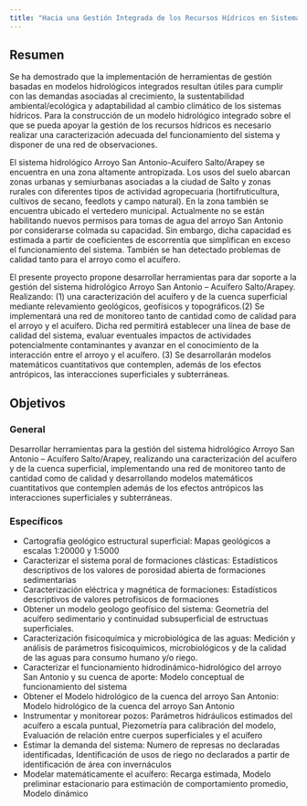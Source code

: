 ```yaml
---
title: "Hacia una Gestión Integrada de los Recursos Hídricos en Sistemas Hidrológicos Altamente Antropizados: Arroyo San Antonio - Acuífero Salto/Arapey"
---
```


## Resumen
Se ha demostrado que la implementación de herramientas de gestión basadas en modelos hidrológicos integrados resultan útiles para cumplir con las demandas asociadas al crecimiento, la sustentabilidad ambiental/ecológica y adaptabilidad al cambio climático de los sistemas hídricos. Para la construcción de un modelo hidrológico integrado sobre el que se pueda apoyar la gestión de los recursos hídricos es necesario realizar una caracterización adecuada del funcionamiento del sistema y disponer de una red de
observaciones.

El sistema hidrológico Arroyo San Antonio-Acuífero Salto/Arapey se encuentra en una zona altamente antropizada. Los usos del suelo abarcan zonas urbanas y semiurbanas asociadas a la ciudad de Salto y zonas rurales con diferentes tipos de actividad agropecuaria (hortifruticultura, cultivos de secano, feedlots y campo natural). En la zona también se encuentra ubicado el vertedero municipal. Actualmente no se están habilitando nuevos permisos para tomas de agua del arroyo San Antonio por considerarse colmada su capacidad. Sin embargo, dicha capacidad es estimada a partir de coeficientes de escorrentía que simplifican en exceso el funcionamiento del sistema. También se han detectado problemas de calidad tanto para el arroyo como el acuífero.

El presente proyecto propone desarrollar herramientas para dar soporte a la gestión del sistema hidrológico Arroyo San Antonio – Acuífero Salto/Arapey. Realizando: (1) una caracterización del acuífero y de la cuenca superficial mediante relevamiento geológicos, geofísicos y topográficos.(2) Se implementará una red de monitoreo tanto de cantidad como de calidad para el arroyo y el acuífero. Dicha red permitirá establecer una línea de base de calidad del sistema, evaluar eventuales impactos de actividades potencialmente contaminantes y avanzar en el conocimiento de la interacción entre el arroyo y el acuífero. (3) Se desarrollarán modelos matemáticos cuantitativos que contemplen, además de los efectos antrópicos, las interacciones superficiales y subterráneas.

## Objetivos

### General
Desarrollar herramientas para la gestión del sistema hidrológico Arroyo San Antonio – Acuífero Salto/Arapey, realizando una caracterización del acuífero y de la cuenca superficial, implementando una red de monitoreo tanto de cantidad como de calidad y desarrollando modelos matemáticos cuantitativos que contemplen además de los efectos antrópicos las interacciones superficiales y subterráneas.

### Específicos

- Cartografía geológico estructural superficial: Mapas geológicos a escalas 1:20000 y 1:5000
- Caracterizar el sistema poral de formaciones clásticas: Estadísticos descriptivos de los valores de porosidad abierta de formaciones sedimentarias
- Caracterización eléctrica y magnética de formaciones: Estadísticos descriptivos de valores petrofísicos de formaciones
- Obtener un modelo geologo geofísico del sistema: Geometría del acuífero sedimentario y continuidad subsuperficial de estructuas superficiales.
- Caracterización fisicoquímica y microbiológica de las aguas: Medición y análisis de parámetros fisicoquímicos, microbiológicos y de la calidad de las aguas para consumo humano y/o riego.
- Caracterizar el funcionamiento hidrodinámico-hidrológico del arroyo San Antonio y su cuenca de aporte: Modelo conceptual de funcionamiento del sistema
- Obtener el Modelo hidrológico de la cuenca del arroyo San Antonio: Modelo hidrológico de la cuenca del arroyo San Antonio
- Instrumentar y monitorear pozos: Parámetros hidráulicos estimados del acuífero a escala puntual, Piezometría para calibración del modelo, Evaluación de relación entre cuerpos superficiales y el acuífero
- Estimar la demanda del sistema: Numero de represas no declaradas identificadas, Identificación de usos de riego no declarados a partir de
identificación de área con invernáculos
- Modelar matemáticamente el acuífero: Recarga estimada, Modelo preliminar estacionario para estimación de comportamiento promedio, Modelo dinámico
